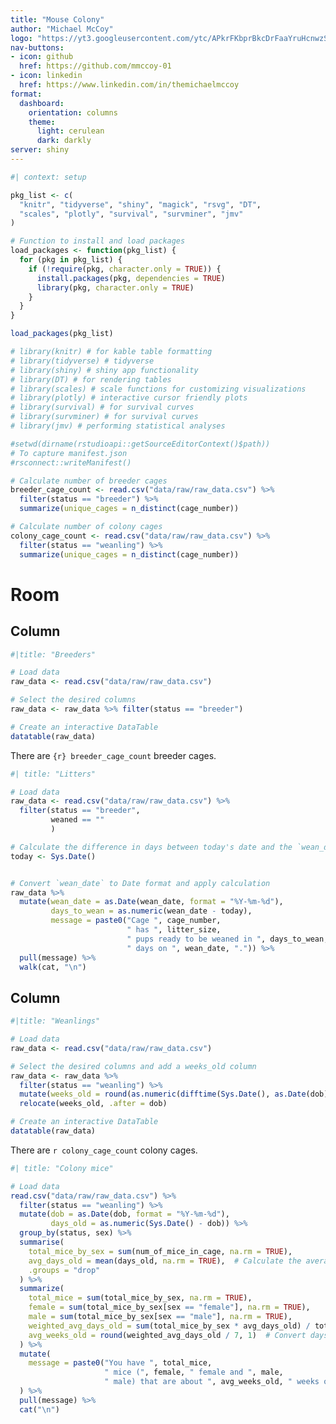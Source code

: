 ```yaml
---
title: "Mouse Colony"
author: "Michael McCoy"
logo: "https://yt3.googleusercontent.com/ytc/APkrFKbprBkcDrFaaYruHcnwzSgxUJV2N0799D788ar6dQ=s900-c-k-c0x00ffffff-no-rj"
nav-buttons:
- icon: github
  href: https://github.com/mmccoy-01
- icon: linkedin
  href: https://www.linkedin.com/in/themichaelmccoy
format: 
  dashboard:
    orientation: columns
    theme:
      light: cerulean
      dark: darkly
server: shiny
---
```


```r
#| context: setup

pkg_list <- c(
  "knitr", "tidyverse", "shiny", "magick", "rsvg", "DT",
  "scales", "plotly", "survival", "survminer", "jmv"
)

# Function to install and load packages
load_packages <- function(pkg_list) {
  for (pkg in pkg_list) {
    if (!require(pkg, character.only = TRUE)) {
      install.packages(pkg, dependencies = TRUE)
      library(pkg, character.only = TRUE)
    }
  }
}

load_packages(pkg_list)

# library(knitr) # for kable table formatting
# library(tidyverse) # tidyverse
# library(shiny) # shiny app functionality
# library(DT) # for rendering tables
# library(scales) # scale functions for customizing visualizations
# library(plotly) # interactive cursor friendly plots
# library(survival) # for survival curves
# library(survminer) # for survival curves
# library(jmv) # performing statistical analyses

#setwd(dirname(rstudioapi::getSourceEditorContext()$path))
# To capture manifest.json
#rsconnect::writeManifest()

# Calculate number of breeder cages
breeder_cage_count <- read.csv("data/raw/raw_data.csv") %>%
  filter(status == "breeder") %>% 
  summarize(unique_cages = n_distinct(cage_number))

# Calculate number of colony cages
colony_cage_count <- read.csv("data/raw/raw_data.csv") %>%
  filter(status == "weanling") %>% 
  summarize(unique_cages = n_distinct(cage_number))
```

# Room

## Column

```r
#|title: "Breeders"

# Load data
raw_data <- read.csv("data/raw/raw_data.csv")

# Select the desired columns
raw_data <- raw_data %>% filter(status == "breeder")

# Create an interactive DataTable
datatable(raw_data)
```

There are `{r} breeder_cage_count` breeder cages.

```r
#| title: "Litters"

# Load data
raw_data <- read.csv("data/raw/raw_data.csv") %>%
  filter(status == "breeder",
         weaned == ""
         )

# Calculate the difference in days between today's date and the `wean_date`
today <- Sys.Date()


# Convert `wean_date` to Date format and apply calculation
raw_data %>%
  mutate(wean_date = as.Date(wean_date, format = "%Y-%m-%d"),
         days_to_wean = as.numeric(wean_date - today),
         message = paste0("Cage ", cage_number, 
                          " has ", litter_size, 
                          " pups ready to be weaned in ", days_to_wean, 
                          " days on ", wean_date, ".")) %>%
  pull(message) %>%
  walk(cat, "\n")
```

## Column

```r
#|title: "Weanlings"

# Load data
raw_data <- read.csv("data/raw/raw_data.csv")

# Select the desired columns and add a weeks_old column
raw_data <- raw_data %>%
  filter(status == "weanling") %>%
  mutate(weeks_old = round(as.numeric(difftime(Sys.Date(), as.Date(dob), units = "weeks")), 1)) %>% 
  relocate(weeks_old, .after = dob)

# Create an interactive DataTable
datatable(raw_data)
```

There are `r colony_cage_count` colony cages.

```r
#| title: "Colony mice"

# Load data
read.csv("data/raw/raw_data.csv") %>%
  filter(status == "weanling") %>%
  mutate(dob = as.Date(dob, format = "%Y-%m-%d"),
         days_old = as.numeric(Sys.Date() - dob)) %>%
  group_by(status, sex) %>%
  summarise(
    total_mice_by_sex = sum(num_of_mice_in_cage, na.rm = TRUE), 
    avg_days_old = mean(days_old, na.rm = TRUE),  # Calculate the average days old by sex
    .groups = "drop"
  ) %>%
  summarize(
    total_mice = sum(total_mice_by_sex, na.rm = TRUE),
    female = sum(total_mice_by_sex[sex == "female"], na.rm = TRUE),
    male = sum(total_mice_by_sex[sex == "male"], na.rm = TRUE),
    weighted_avg_days_old = sum(total_mice_by_sex * avg_days_old) / total_mice,  # Weighted average of days old
    avg_weeks_old = round(weighted_avg_days_old / 7, 1)  # Convert days to weeks and round
  ) %>%
  mutate(
    message = paste0("You have ", total_mice, 
                     " mice (", female, " female and ", male, 
                     " male) that are about ", avg_weeks_old, " weeks old.")
  ) %>%
  pull(message) %>%
  cat("\n")
```